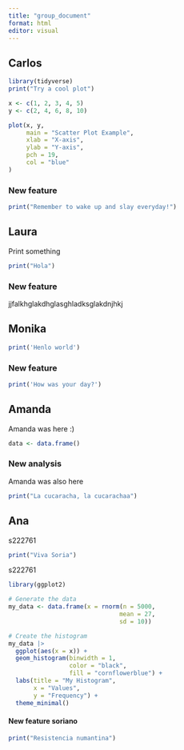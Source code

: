 ```yaml
---
title: "group_document"
format: html
editor: visual
---
```


## Carlos

```r

library(tidyverse)
print("Try a cool plot")

x <- c(1, 2, 3, 4, 5)
y <- c(2, 4, 6, 8, 10)

plot(x, y, 
     main = "Scatter Plot Example",
     xlab = "X-axis",
     ylab = "Y-axis",
     pch = 19,       
     col = "blue"
)

```

### New feature

```r
print("Remember to wake up and slay everyday!")
```

## Laura

Print something

```r
print("Hola")
```

### New feature

jjfalkhglakdhglasghladksglakdnjhkj

## Monika

```r
print('Henlo world')
```

### New feature

```r
print('How was your day?')
```

## Amanda

Amanda was here :)

```r
data <- data.frame()

```

### New analysis

Amanda was also here

```r
print("La cucaracha, la cucarachaa")
```

## Ana

s222761

```r
print("Viva Soria")
```

s222761

```r
library(ggplot2)

# Generate the data
my_data <- data.frame(x = rnorm(n = 5000,
                               mean = 27,
                               sd = 10))

# Create the histogram
my_data |>
  ggplot(aes(x = x)) +
  geom_histogram(binwidth = 1,
                 color = "black",
                 fill = "cornflowerblue") +
  labs(title = "My Histogram",
       x = "Values",
       y = "Frequency") +
  theme_minimal()
```

#### New feature soriano

```r
print("Resistencia numantina")
```
